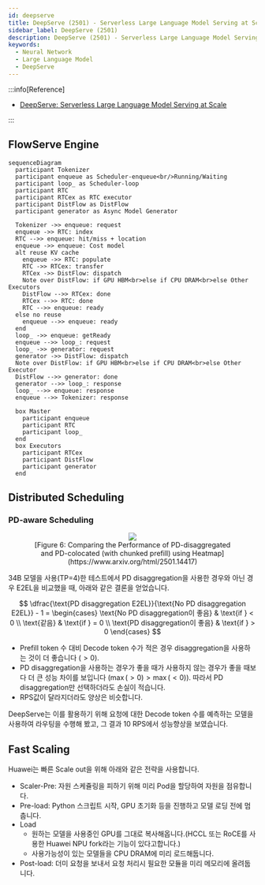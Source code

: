 ```yaml
---
id: deepserve
title: DeepServe (2501) - Serverless Large Language Model Serving at Scale
sidebar_label: DeepServe (2501)
description: DeepServe (2501) - Serverless Large Language Model Serving at Scale
keywords:
  - Neural Network
  - Large Language Model
  - DeepServe
---
```



:::info[Reference]

- [DeepServe: Serverless Large Language Model Serving at Scale](https://arxiv.org/abs/2501.14417)

:::

## FlowServe Engine

```mermaid
sequenceDiagram
  participant Tokenizer
  participant enqueue as Scheduler-enqueue<br/>Running/Waiting
  participant loop_ as Scheduler-loop
  participant RTC
  participant RTCex as RTC executor
  participant DistFlow as DistFlow
  participant generator as Async Model Generator

  Tokenizer ->> enqueue: request
  enqueue ->> RTC: index
  RTC -->> enqueue: hit/miss + location
  enqueue ->> enqueue: Cost model
  alt reuse KV cache
    enqueue ->> RTC: populate
    RTC ->> RTCex: transfer
    RTCex ->> DistFlow: dispatch
    Note over DistFlow: if GPU HBM<br>else if CPU DRAM<br>else Other Executors
    DistFlow -->> RTCex: done
    RTCex -->> RTC: done
    RTC -->> enqueue: ready
  else no reuse
    enqueue -->> enqueue: ready
  end
  loop_ ->> enqueue: getReady
  enqueue -->> loop_: request
  loop_ ->> generator: request
  generator ->> DistFlow: dispatch
  Note over DistFlow: if GPU HBM<br>else if CPU DRAM<br>else Other Executor
  DistFlow -->> generator: done
  generator -->> loop_: response
  loop_ -->> enqueue: response
  enqueue -->> Tokenizer: response

  box Master
    participant enqueue
    participant RTC
    participant loop_
  end
  box Executors
    participant RTCex
    participant DistFlow
    participant generator
  end
```

## Distributed Scheduling

### PD-aware Scheduling

<figure>
	<center>
		<img src={useBaseUrl("img/mlops/nn/llm/deepserve/co-located-vs-dissaggregation.png")} />
		<br />
		<figcaption>
			[Figure 6: Comparing the Performance of PD-disaggregated and PD-colocated (with chunked prefill) using
			Heatmap](https://www.arxiv.org/html/2501.14417)
		</figcaption>
	</center>
</figure>

34B 모델을 사용(TP=4)한 테스트에서 PD disaggregation을 사용한 경우와 아닌 경우 E2EL을 비교했을 때, 아래와 같은 결론을 얻었습니다.

$$
\dfrac{\text{PD disaggregation E2EL}}{\text{No PD disaggregation E2EL}} - 1 = \begin{cases}
\text{No PD disaggregation이 좋음} & \text{if } < 0  \\
\text{같음} & \text{if } = 0  \\
\text{PD disaggregation이 좋음} & \text{if } > 0
\end{cases}
$$

- Prefill token 수 대비 Decode token 수가 적은 경우 disaggregation을 사용하는 것이 더 좋습니다 ($> 0$).
- PD disaggregation을 사용하는 경우가 좋을 때가 사용하지 않는 경우가 좋을 때보다 더 큰 성능 차이를 보입니다 ($\max(> 0) > \max(< 0)$). 따라서 PD disaggregation만 선택하더라도 손실이 적습니다.
- RPS값이 달라지더라도 양상은 비슷합니다.

DeepServe는 이를 활용하기 위해 요청에 대한 Decode token 수를 예측하는 모델을 사용하여 라우팅을 수행해 봤고, 그 결과 10 RPS에서 성능향상을 보였습니다.

## Fast Scaling

Huawei는 빠른 Scale out을 위해 아래와 같은 전략을 사용합니다.

- Scaler-Pre: 자원 스케쥴링을 피하기 위해 미리 Pod을 할당하여 자원을 점유합니다.
- Pre-load: Python 스크립트 시작, GPU 초기화 등을 진행하고 모델 로딩 전에 멈춥니다.
- Load
  - 원하는 모델을 사용중인 GPU를 그대로 복사해옵니다.(HCCL 또는 RoCE를 사용한 Huawei NPU fork라는 기능이 있다고합니다.)
  - 사용가능성이 있는 모델들을 CPU DRAM에 미리 로드해둡니다.
- Post-load: 더미 요청을 보내서 요청 처리시 필요한 모듈을 미리 메모리에 올려둡니다.
